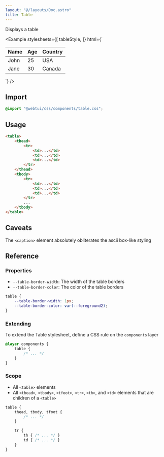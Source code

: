 ```yaml
---
layout: "@/layouts/Doc.astro"
title: Table
---
```



Displays a table

<Example 
    stylesheets={[
        tableStyle,
    ]}
    html={`<table>
    <thead>
        <tr>
            <th>Name</th>
            <th>Age</th>
            <th>Country</th>
        </tr>
    </thead>
    <tbody>
        <tr>
            <td>John</td>
            <td>25</td>
            <td>USA</td>
        </tr>
        <tr>
            <td>Jane</td>
            <td>30</td>
            <td>Canada</td>
        </tr>
    </tbody>
</table>`}
/>

## Import

```css
@import "@webtui/css/components/table.css";
```

## Usage

```html
<table>
    <thead>
        <tr>
            <td>...</td>
            <td>...</td>
            <td>...</td>
        </tr>
    </thead>
    <tbody>
        <tr>
            <td>...</td>
            <td>...</td>
            <td>...</td>
        </tr>
        ...
    </tbody>
</table>
```

## Caveats

The `<caption>` element absolutely obliterates the ascii box-like styling

## Reference

### Properties

- `--table-border-width`: The width of the table borders
- `--table-border-color`: The color of the table borders

```css
table {
    --table-border-width: 1px;
    --table-border-color: var(--foreground2);
}
```

### Extending

To extend the Table stylesheet, define a CSS rule on the `components` layer

```css
@layer components {
    table {
        /* ... */
    }
}
```

### Scope

- All `<table>` elements 
- All `<thead>`, `<tbody>`, `<tfoot>`, `<tr>`, `<th>`, and `<td>` elements that are children of a `<table>`

```css
table {
    thead, tbody, tfoot {
        /* ... */
    }

    tr {
        th { /* ... */ }
        td { /* ... */ }
    }
}
```
